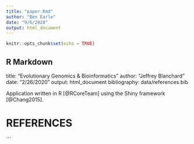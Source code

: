 ```yaml
---
title: "paper.Rmd"
author: "Ben Earle"
date: "9/6/2020"
output: html_document
---
```


```r
knitr::opts_chunk$set(echo = TRUE)
```

## R Markdown


title: "Evolutionary Genomics & Bioinformatics"
author: "Jeffrey Blanchard"
date: "2/26/2020"
output: html_document
bibliography: data/references.bib
  
Application written in R [@RCoreTeam] using the Shiny framework [@Chang2015].

# REFERENCES
```
